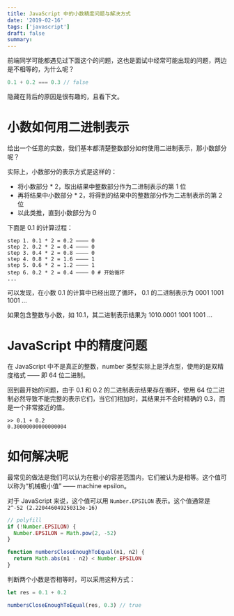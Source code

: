 ```yaml
---
title: JavaScript 中的小数精度问题与解决方式
date: '2019-02-16'
tags: ['javascript']
draft: false
summary:
---
```


前端同学可能都遇见过下面这个的问题，这也是面试中经常可能出现的问题，两边是不相等的，为什么呢？

```javascript
0.1 + 0.2 === 0.3 // false
```

隐藏在背后的原因是很有趣的，且看下文。

# 小数如何用二进制表示

给出一个任意的实数，我们基本都清楚整数部分如何使用二进制表示，那小数部分呢？

实际上，小数部分的表示方式是这样的：

- 将小数部分 \* 2，取出结果中整数部分作为二进制表示的第 1 位
- 再将结果中小数部分 \* 2，将得到的结果中的整数部分作为二进制表示的第 2 位
- 以此类推，直到小数部分为 0

下面是 0.1 的计算过程：

```shell
step 1. 0.1 * 2 = 0.2 ———— 0
step 2. 0.2 * 2 = 0.4 ———— 0
step 3. 0.4 * 2 = 0.8 ———— 0
step 4. 0.8 * 2 = 1.6 ———— 1
step 5. 0.6 * 2 = 1.2 ———— 1
step 6. 0.2 * 2 = 0.4 ———— 0 # 开始循环
...
```

可以发现，在小数 0.1 的计算中已经出现了循环， 0.1 的二进制表示为 0001 1001 1001 ...

如果包含整数与小数，如 10.1，其二进制表示结果为 1010.0001 1001 1001 ...

# JavaScript 中的精度问题

在 JavaScript 中不是真正的整数，number 类型实际上是浮点型，使用的是双精度格式 —— 即 64 位二进制。

回到最开始的问题，由于 0.1 和 0.2 的二进制表示结果存在循环，使用 64 位二进制必然导致不能完整的表示它们，当它们相加时，其结果并不会时精确的 0.3，而是一个非常接近的值。

```shell
>> 0.1 + 0.2
0.30000000000000004
```

# 如何解决呢

最常见的做法是我们可以认为在极小的容差范围内，它们被认为是相等。这个值可以称为“机械极小值” —— machine epsilon。

对于 JavaScript 来说，这个值可以用 `Number.EPSILON` 表示。这个值通常是 `2^-52 (2.220446049250313e-16)`

```js
// polyfill
if (!Number.EPSILON) {
  Number.EPSILON = Math.pow(2, -52)
}

function numbersCloseEnoughToEqual(n1, n2) {
  return Math.abs(n1 - n2) < Number.EPSILON
}
```

判断两个小数是否相等时，可以采用这种方式：

```js
let res = 0.1 + 0.2

numbersCloseEnoughToEqual(res, 0.3) // true
```
